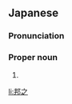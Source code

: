 ==Japanese==
{{ja-kanjitab|くに|ゆき}}

===Pronunciation===
{{ja-pron|くにゆき}}

===Proper noun===
{{ja-pos|proper|くにゆき}}

# {{given name|male|lang=ja|sort=くにゆき}}

[[li:邦之]]
